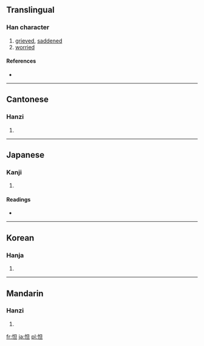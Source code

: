 ==Translingual==

===Han character===
{{Han char|rn=61|rad=心|as=05|sn=8|four=9601<sub>0</sub>|canj=心日一 (PAM)}}

# [[grieved]], [[saddened]]
# [[worried]]

====References====
* {{Han ref|kx=0380.260|dkj=10458|dj=0709.030|hdz=42284.120|uh=601B|ud=24603|bh=A9CD|bd=43469}}

----

==Cantonese==

===Hanzi===
{{yue-hanzi|jyut=|y=daat3}}

# {{defn|Cantonese|sort=心05}}

----

==Japanese==

===Kanji===
{{ja-kanji|grade=|rs=心05}}

# {{defn|Japanese|sort=心05}}

====Readings====
* {{ja-readings|on=[[だつ]] (datsu), [[たつ]] (tatsu)|kun=[[いたむ]] (itamu)}}

----

==Korean==

===Hanja===
{{ko-hanja|hangeul=달|eumhun=|rv=dal|mr=tal|y=tal}}

# {{defn|Korean|sort=心05}}

----

==Mandarin==

===Hanzi===
{{cmn-hanzi|pin=[[dá]] ([[da2]])|wg=ta<sup>2</sup>}}

# {{defn|Mandarin|sort=心05}}

[[fr:怛]]
[[ja:怛]]
[[pl:怛]]